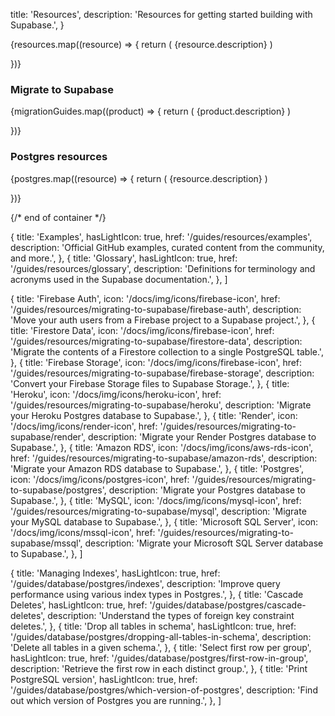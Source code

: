 
  title: 'Resources',
  description: 'Resources for getting started building with Supabase.',
}

<div className="flex flex-col gap-12 my-12">

<div>

  <div className="grid grid-cols-12 gap-6 not-prose">
    {resources.map((resource) => {
      return (
        <Link
          href={`${resource.href}`}
          key={resource.title}
          className={'col-span-12 md:col-span-4'}
          passHref
        >
          <GlassPanel {...resource} background={false} showIconBg={true}>
            {resource.description}
          </GlassPanel>
        </Link>
      )

})}

  </div>

</div>

<div>
  <div className="max-w-xl mb-6">

### Migrate to Supabase

  </div>

  <div className="grid grid-cols-12 gap-6 not-prose">
    {migrationGuides.map((product) => {
      return (
        <Link
          href={`${product.href}`}
          key={product.title}
          className={product.span ?? 'col-span-6 md:col-span-3'}
          passHref
        >
          <IconPanel {...product} background={true} showIconBg={true} showLink={true}>
            {product.description}
          </IconPanel>
        </Link>
      )

})}

  </div>

</div>

<div>
  <div className="max-w-xl mb-6">

### Postgres resources

  </div>

  <div className="grid grid-cols-12 gap-6 not-prose">
    {postgres.map((resource) => {
      return (
        <Link
          href={`${resource.href}`}
          key={resource.title}
          className={'col-span-12 md:col-span-4'}
          passHref
        >
          <GlassPanel {...resource} background={false} showIconBg={true}>
            {resource.description}
          </GlassPanel>
        </Link>
      )

})}

  </div>

</div>

{/* end of container */}

</div>

  {
    title: 'Examples',
    hasLightIcon: true,
    href: '/guides/resources/examples',
    description: 'Official GitHub examples, curated content from the community, and more.',
  },
  {
    title: 'Glossary',
    hasLightIcon: true,
    href: '/guides/resources/glossary',
    description: 'Definitions for terminology and acronyms used in the Supabase documentation.',
  },
]

  {
    title: 'Firebase Auth',
    icon: '/docs/img/icons/firebase-icon',
    href: '/guides/resources/migrating-to-supabase/firebase-auth',
    description: 'Move your auth users from a Firebase project to a Supabase project.',
  },
  {
    title: 'Firestore Data',
    icon: '/docs/img/icons/firebase-icon',
    href: '/guides/resources/migrating-to-supabase/firestore-data',
    description: 'Migrate the contents of a Firestore collection to a single PostgreSQL table.',
  },
  {
    title: 'Firebase Storage',
    icon: '/docs/img/icons/firebase-icon',
    href: '/guides/resources/migrating-to-supabase/firebase-storage',
    description: 'Convert your Firebase Storage files to Supabase Storage.',
  },
  {
    title: 'Heroku',
    icon: '/docs/img/icons/heroku-icon',
    href: '/guides/resources/migrating-to-supabase/heroku',
    description: 'Migrate your Heroku Postgres database to Supabase.',
  },
  {
    title: 'Render',
    icon: '/docs/img/icons/render-icon',
    href: '/guides/resources/migrating-to-supabase/render',
    description: 'Migrate your Render Postgres database to Supabase.',
  },
  {
    title: 'Amazon RDS',
    icon: '/docs/img/icons/aws-rds-icon',
    href: '/guides/resources/migrating-to-supabase/amazon-rds',
    description: 'Migrate your Amazon RDS database to Supabase.',
  },
  {
    title: 'Postgres',
    icon: '/docs/img/icons/postgres-icon',
    href: '/guides/resources/migrating-to-supabase/postgres',
    description: 'Migrate your Postgres database to Supabase.',
  },
  {
    title: 'MySQL',
    icon: '/docs/img/icons/mysql-icon',
    href: '/guides/resources/migrating-to-supabase/mysql',
    description: 'Migrate your MySQL database to Supabase.',
  },
  {
    title: 'Microsoft SQL Server',
    icon: '/docs/img/icons/mssql-icon',
    href: '/guides/resources/migrating-to-supabase/mssql',
    description: 'Migrate your Microsoft SQL Server database to Supabase.',
  },
]

  {
    title: 'Managing Indexes',
    hasLightIcon: true,
    href: '/guides/database/postgres/indexes',
    description: 'Improve query performance using various index types in Postgres.',
  },
  {
    title: 'Cascade Deletes',
    hasLightIcon: true,
    href: '/guides/database/postgres/cascade-deletes',
    description: 'Understand the types of foreign key constraint deletes.',
  },
  {
    title: 'Drop all tables in schema',
    hasLightIcon: true,
    href: '/guides/database/postgres/dropping-all-tables-in-schema',
    description: 'Delete all tables in a given schema.',
  },
  {
    title: 'Select first row per group',
    hasLightIcon: true,
    href: '/guides/database/postgres/first-row-in-group',
    description: 'Retrieve the first row in each distinct group.',
  },
  {
    title: 'Print PostgreSQL version',
    hasLightIcon: true,
    href: '/guides/database/postgres/which-version-of-postgres',
    description: 'Find out which version of Postgres you are running.',
  },
]


